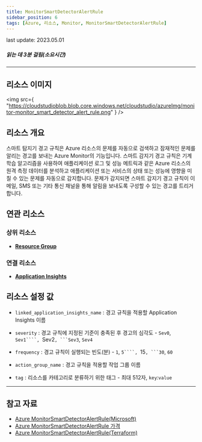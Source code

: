 ```yaml
---
title: MonitorSmartDetectorAlertRule
sidebar_position: 6
tags: [Azure, 리소스, Monitor, MonitorSmartDetectorAlertRule]
---
```


<span className="theme-doc-version-badge badge badge--secondary">
    last update: 2023.05.01
</span>

##### 읽는 데 3분 걸림(소요시간)

---

## 리소스 이미지

<img
    src={
        "https://cloudstudioblob.blob.core.windows.net/cloudstudio/azureImg/monitor-monitor_smart_detector_alert_rule.png"
    }
/>

## 리소스 개요

스마트 탐지기 경고 규칙은 Azure 리소스의 문제를 자동으로 검색하고 잠재적인 문제를 알리는 경고를 보내는 Azure Monitor의 기능입니다.
스마트 감지기 경고 규칙은 기계 학습 알고리즘을 사용하여 애플리케이션 로그 및 성능 메트릭과 같은 Azure 리소스의 원격 측정 데이터를 분석하고 애플리케이션 또는 서비스의 상태 또는 성능에 영향을 미칠 수 있는 문제를 자동으로 감지합니다.
문제가 감지되면 스마트 감지기 경고 규칙이 이메일, SMS 또는 기타 통신 채널을 통해 알림을 보내도록 구성할 수 있는 경고를 트리거합니다.

## 연관 리소스

### 상위 리소스

-   [**Resource Group**](https://docs.cstudio.app/docs/resource/azure/Base/ResourceGroup)

### 연결 리소스

-   [**Application Insights**](https://docs.cstudio.app/docs/resource/azure/ApplicationInsights/)

## 리소스 설정 값

-   `linked_application_insights_name` : 경고 규칙을 적용할 Application Insights 이름

-   `severity` : 경고 규칙에 지정된 기준이 충족된 후 경고의 심각도 - `Sev0`, ` Sev1````,  `Sev2` , ```Sev3 `, `Sev4`

-   `frequency` : 경고 규칙이 실행되는 빈도(분) - `1`, ` 5````,  `15` , ```30 `, `60`

-   `action_group_name` : 경고 규칙을 적용할 작업 그룹 이름

-   `tag` : 리소스를 카테고리로 분류하기 위한 태그 - 최대 512자, `key`:`value`

---

## 참고 자료

-   [Azure MonitorSmartDetectorAlertRule(Microsoft)](https://learn.microsoft.com/en-us/azure/azure-monitor/overview)
-   [Azure MonitorSmartDetectorAlertRule 가격](https://azure.microsoft.com/ko-kr/pricing/details/monitor/)
-   [Azure MonitorSmartDetectorAlertRule(Terraform)](https://registry.terraform.io/providers/hashicorp/azurerm/latest/docs/resources/monitor_smart_detector_alert_rule)
